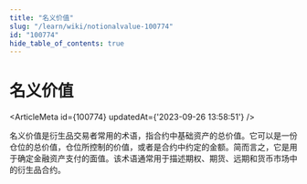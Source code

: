 ```yaml
---
title: "名义价值"
slug: "/learn/wiki/notionalvalue-100774"
id: "100774"
hide_table_of_contents: true
---
```



# 名义价值

<ArticleMeta id={100774} updatedAt={'2023-09-26 13:58:51'} />
<div className='border-solid border-b border-t-0 my-4 border-[var(--ifm-color-gray-300)]' />

名义价值是衍生品交易者常用的术语，指合约中基础资产的总价值。它可以是一份仓位的总价值，仓位所控制的价值，或者是合约中约定的金额。简而言之，它是用于确定金融资产支付的面值。该术语通常用于描述期权、期货、远期和货币市场中的衍生品合约。
